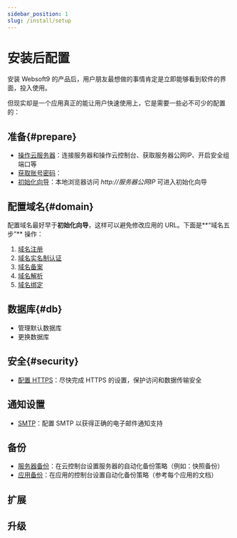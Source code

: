 ```yaml
---
sidebar_position: 1
slug: /install/setup
---
```




# 安装后配置

安装 Websoft9 的产品后，用户朋友最想做的事情肯定是立即能够看到软件的界面，投入使用。   

但现实却是一个应用真正的能让用户快速使用上，它是需要一些必不可少的配置的：

## 准备{#prepare}

* [操作云服务器](../setup/vm)：连接服务器和操作云控制台、获取服务器公网IP、开启安全组端口等
* [获取账号密码](../setup/credentials)：
* [初始化向导](../apps)：本地浏览器访问 *http://服务器公网IP* 可进入初始化向导

## 配置域名{#domain}

配置域名最好早于**初始化向导**，这样可以避免修改应用的 URL。下面是**“域名五步”** 操作：

1. [域名注册](./administrator/domain)
2. [域名实名制认证](./administrator/domain)
3. [域名备案](./administrator/domain)
4. [域名解析](./administrator/domain)
5. [域名绑定](./administrator/domain)

## 数据库{#db}

* 管理默认数据库
* 更换数据库

## 安全{#security}

* [配置  HTTPS](./https)：尽快完成 HTTPS 的设置，保护访问和数据传输安全

## 通知设置

* [SMTP](../automation/smtp)：配置 SMTP 以获得正确的电子邮件通知支持

## 备份

* [服务器备份](./backup)：在云控制台设置服务器的自动化备份策略（例如：快照备份）
* [应用备份](./backup)：在应用的控制台设置自动化备份策略（参考每个应用的文档）

## 扩展

## 升级
